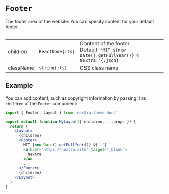 
# `Footer`

The footer area of the website. You can specify content for your default footer.

<Table>

|           |                  |                                                                                           |
| --------- | ---------------- | ----------------------------------------------------------------------------------------- |
| children  | `ReactNode{:ts}` | Content of the footer.<br/>Default: `"MIT ${new Date().getFullYear()} © Nextra."{:json}` |
| className | `string{:ts}`    | CSS class name                                                                            |

</Table>

## Example

You can add content, such as copyright information by passing it as `children`
of the `Footer` component:

```jsx filename="app/layout.jsx"
import { Footer, Layout } from 'nextra-theme-docs'

export default function MyLayout({ children, ...props }) {
  return (
    <Layout>
      {children}
      <Footer>
        MIT {new Date().getFullYear()} ©{' '}
        <a href="https://nextra.site" target="_blank">
          Nextra
        </a>
        .
      </Footer>
      {children}
    </Layout>
  )
}
```

<ToggleVisibilitySection element="`<Footer>`" property="footer" />
